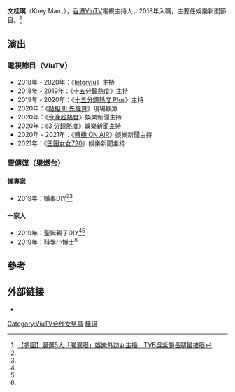 {{藝人
| 類型 = 女藝人
| 姓名 = 文桂琪
| 圖片 = 
| 英文名 = Koey Man
| 國籍 = {{HK}}
| 出生日期 = {{birth_date_and_age|1991|11|27}}
| 出生地點 = {{HKG-1959}}
| 語言 = 粵語、英語
| 教育程度 = 
| 母校 =
| 配偶 =
| 兒女 =
| 宗教信仰 = 
| 職業 = 娛樂新聞主播
| 出身地 = {{HKG}}
| 代表作 = 
| 活躍年代 = 2018年至今
| 經紀公司 = [[ViuTV|ViuTV]] 
| 網站 = 
}}
'''文桂琪'''（Koey Man，{{bd|1991年|11月27日}}），[[香港|香港]][[ViuTV|ViuTV]]電視主持人，2018年入職，主要任娛樂新聞節目。<ref>[https://www.hk01.com/即時娛樂/460694/   【多圖】嚴選5大「睇漏眼」娛樂外訪女主播　TVB吳紫韻長腿最搶眼]</ref>

==演出==
===電視節目（ViuTV）===
*2018年 - 2020年：《[[Interviu|Interviu]]》主持
*2018年 - 2019年：《[[十五分鐘熱度|十五分鐘熱度]]》主持
*2019年 - 2020年：《[[十五分鐘熱度|十五分鐘熱度 Plus]]》主持
*2020年：《[[點相|點相 III 先機算]]》現場觀眾
*2020年：《[[今晚趁熱食|今晚趁熱食]]》娛樂新聞主持
*2020年：《[[3_分鐘熱度|3 分鐘熱度]]》娛樂新聞主持
*2020年 - 2021年：《[[轉機_ON_AIR|轉機 ON AIR]]》娛樂新聞主持
*2021年：《[[囝囝女女730|囝囝女女730]]》娛樂新聞主持

===壹傳媒（果燃台）===
====懶專家====
*2019年：婚事DIY<ref name="applefruit-intro-4" /><ref name="applefruit-intro-5" />
====一家人====
*2019年：聖誕親子DIY<ref name="applefruit-intro-1" /><ref name="applefruit-intro-2" />
*2019年：科學小博士<ref name="applefruit-intro-3" />

==參考==
{{reflist |refs=
<ref name="applefruit-intro-1">{{cite video
   |title=【聖誕親子DIY】自製聖誕花圈添氣氛
   |url=https://hk.feature.appledaily.com/goodestchannel/video/5def25184d883c0009db578c/%E3%80%90%E8%81%96%E8%AA%95%E8%A6%AA%E5%AD%90DIY%E3%80%91%E8%87%AA%E8%A3%BD%E8%81%96%E8%AA%95%E8%8A%B1%E5%9C%88%E6%B7%BB%E6%B0%A3%E6%B0%9B?fromSource=App
   |website=果燃台
   |language=zh-hk
   |date=2019-12-11
   |accessdate=2020-08-29
   |archive-date=2020-08-29
   |archive-url=https://web.archive.org/web/20200829171304/https://hk.feature.appledaily.com/goodestchannel/video/5def25184d883c0009db578c/%E3%80%90%E8%81%96%E8%AA%95%E8%A6%AA%E5%AD%90DIY%E3%80%91%E8%87%AA%E8%A3%BD%E8%81%96%E8%AA%95%E8%8A%B1%E5%9C%88%E6%B7%BB%E6%B0%A3%E6%B0%9B?fromSource=App
   |dead-url=no
   }}</ref>
<ref name="applefruit-intro-2">{{cite video
   |title=【聖誕親子DIY】親子創意活動 自製3D pop up聖誕卡
   |url=https://hk.feature.appledaily.com/goodestchannel/video/5df725008f4e7000070f1dbe/%E3%80%90%E8%81%96%E8%AA%95%E8%A6%AA%E5%AD%90DIY%E3%80%91%E8%A6%AA%E5%AD%90%E5%89%B5%E6%84%8F%E6%B4%BB%E5%8B%95%20%E8%87%AA%E8%A3%BD3D%20pop%20up%E8%81%96%E8%AA%95%E5%8D%A1?fromSource=App
   |website=果燃台
   |language=zh-hk
   |date=2019-12-16
   |accessdate=2020-08-29
   |archive-date=2020-08-29
   |archive-url=https://web.archive.org/web/20200829171304/https://hk.feature.appledaily.com/goodestchannel/video/5df725008f4e7000070f1dbe/%E3%80%90%E8%81%96%E8%AA%95%E8%A6%AA%E5%AD%90DIY%E3%80%91%E8%A6%AA%E5%AD%90%E5%89%B5%E6%84%8F%E6%B4%BB%E5%8B%95%20%E8%87%AA%E8%A3%BD3D%20pop%20up%E8%81%96%E8%AA%95%E5%8D%A1?fromSource=App
   |dead-url=no
   }}</ref>
<ref name="applefruit-intro-3">{{cite video
   |title=【科學小博士】化學「結晶法」製作魔法聖誕樹
   |url=https://hk.feature.appledaily.com/goodestchannel/video/5e003df0981c0e000821ef3c/%E3%80%90%E7%A7%91%E5%AD%B8%E5%B0%8F%E5%8D%9A%E5%A3%AB%E3%80%91%E5%8C%96%E5%AD%B8%E3%80%8C%E7%B5%90%E6%99%B6%E6%B3%95%E3%80%8D%E8%A3%BD%E4%BD%9C%E9%AD%94%E6%B3%95%E8%81%96%E8%AA%95%E6%A8%B9%20%20
   |publisher=果燃台
   |language=zh-hk
   |date=2019-12-20
   |accessdate=2020-08-29
   |archive-date=2020-08-29
   |archive-url=https://web.archive.org/web/20200829171304/https://hk.feature.appledaily.com/goodestchannel/video/5e003df0981c0e000821ef3c/%E3%80%90%E7%A7%91%E5%AD%B8%E5%B0%8F%E5%8D%9A%E5%A3%AB%E3%80%91%E5%8C%96%E5%AD%B8%E3%80%8C%E7%B5%90%E6%99%B6%E6%B3%95%E3%80%8D%E8%A3%BD%E4%BD%9C%E9%AD%94%E6%B3%95%E8%81%96%E8%AA%95%E6%A8%B9%20%20
   |dead-url=no
   }}</ref>
<ref name="applefruit-intro-4">{{cite video
   |title=【婚事DIY】自製乾花飾物 配襯晚裝變得不平凡
   |url=https://hk.feature.appledaily.com/goodestchannel/video/5dde00ad2be96500064c8ba2/%E3%80%90%E5%A9%9A%E4%BA%8BDIY%E3%80%91%E8%87%AA%E8%A3%BD%E4%B9%BE%E8%8A%B1%E9%A3%BE%E7%89%A9%20%E9%85%8D%E8%A5%AF%E6%99%9A%E8%A3%9D%E8%AE%8A%E5%BE%97%E4%B8%8D%E5%B9%B3%E5%87%A1
   |publisher=果燃台
   |language=zh-hk
   |date=2019-11-21
   |accessdate=2020-08-29
   |archive-date=2020-08-29
   |archive-url=https://web.archive.org/web/20200829171307/https://hk.feature.appledaily.com/goodestchannel/video/5dde00ad2be96500064c8ba2/%E3%80%90%E5%A9%9A%E4%BA%8BDIY%E3%80%91%E8%87%AA%E8%A3%BD%E4%B9%BE%E8%8A%B1%E9%A3%BE%E7%89%A9%20%E9%85%8D%E8%A5%AF%E6%99%9A%E8%A3%9D%E8%AE%8A%E5%BE%97%E4%B8%8D%E5%B9%B3%E5%87%A1
   |dead-url=no
   }}</ref>
<ref name="applefruit-intro-5">{{cite video
   |title=【婚事DIY】場地佈置新玩法 教你自製紙花別具一格
   |url=https://hk.feature.appledaily.com/goodestchannel/video/5de9e0642b71d70006ad8ed7/%E3%80%90%E5%A9%9A%E4%BA%8BDIY%E3%80%91%E5%A0%B4%E5%9C%B0%E4%BD%88%E7%BD%AE%E6%96%B0%E7%8E%A9%E6%B3%95%20%20%E6%95%99%E4%BD%A0%E8%87%AA%E8%A3%BD%E7%B4%99%E8%8A%B1%E5%88%A5%E5%85%B7%E4%B8%80%E6%A0%BC?fromSource=App
   |publisher=果燃台
   |language=zh-hk
   |date=2019-12-06
   |accessdate=2020-08-29
   |archive-date=2020-08-29
   |archive-url=https://web.archive.org/web/20200829171304/https://hk.feature.appledaily.com/goodestchannel/video/5de9e0642b71d70006ad8ed7/%E3%80%90%E5%A9%9A%E4%BA%8BDIY%E3%80%91%E5%A0%B4%E5%9C%B0%E4%BD%88%E7%BD%AE%E6%96%B0%E7%8E%A9%E6%B3%95%20%20%E6%95%99%E4%BD%A0%E8%87%AA%E8%A3%BD%E7%B4%99%E8%8A%B1%E5%88%A5%E5%85%B7%E4%B8%80%E6%A0%BC?fromSource=App
   |dead-url=no
   }}</ref>
}}

==外部链接==
*{{instagram|ohkoeboo}}
[[Category:ViuTV合作女藝員|Category:ViuTV合作女藝員]]
[[Category:文姓|桂琪]]